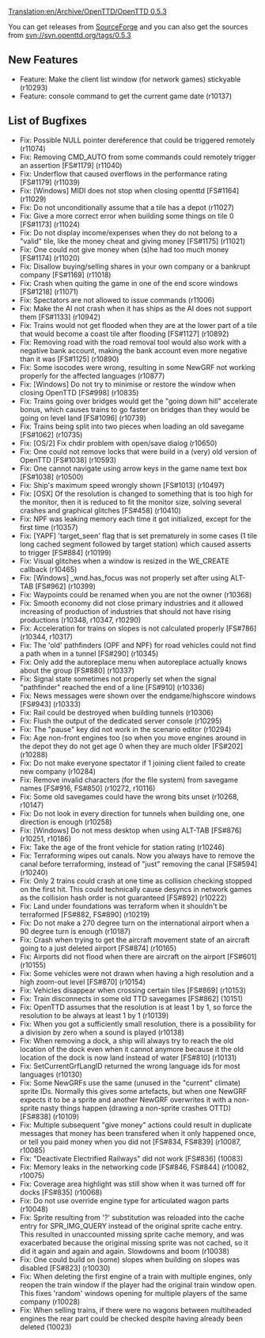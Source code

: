 [[Translation:en/Archive/OpenTTD/OpenTTD 0.5.3]]
{{fr/Traduction|en/Archive/OpenTTD/OpenTTD 0.5.3|0}}


{{en/Archive/OpenTTD/NaviPrevNext|prev=en/Archive/OpenTTD/OpenTTD 0.5.2|next=en/Archive/OpenTTD/OpenTTD 0.6.0|date=15 September 2007}}

You can get releases from [http://sourceforge.net/project/showfiles.php?group_id=103924 SourceForge] and you can also get the sources from svn://svn.openttd.org/tags/0.5.3

==New Features==
* Feature: Make the client list window (for network games) stickyable (r10293)
* Feature: console command to get the current game date (r10137)

==List of Bugfixes==
* Fix: Possible NULL pointer dereference that could be triggered remotely (r11074)
* Fix: Removing CMD_AUTO from some commands could remotely trigger an assertion [FS#1179] (r11040)
* Fix: Underflow that caused overflows in the performance rating [FS#1179] (r11039)
* Fix: [Windows] MIDI does not stop when closing openttd [FS#1164] (r11029)
* Fix: Do not unconditionally assume that a tile has a depot (r11027)
* Fix: Give a more correct error when building some things on tile 0 [FS#1173] (r11024)
* Fix: Do not display income/expenses when they do not belong to a "valid" tile, like the money cheat and giving money [FS#1175] (r11021)
* Fix: One could not give money when (s)he had too much money [FS#1174] (r11020)
* Fix: Disallow buying/selling shares in your own company or a bankrupt company [FS#1169] (r11018)
* Fix: Crash when quiting the game in one of the end score windows [FS#1218] (r11071)
* Fix: Spectators are not allowed to issue commands (r11006)
* Fix: Make the AI not crash when it has ships as the AI does not support them [FS#1133] (r10942)
* Fix: Trains would not get flooded when they are at the lower part of a tile that would become a coast tile after flooding [FS#1127] (r10892)
* Fix: Removing road with the road removal tool would also work with a negative bank account, making the bank account even more negative than it was [FS#1125] (r10890)
* Fix: Some isocodes were wrong, resulting in some NewGRF not working properly for the affected languages (r10877)
* Fix: [Windows] Do not try to minimise or restore the window when closing OpenTTD [FS#998] (r10835)
* Fix: Trains going over bridges would get the "going down hill" accelerate bonus, which causes trains to go faster on bridges than they would be going on level land [FS#1096] (r10739)
* Fix: Trains being split into two pieces when loading an old savegame [FS#1062] (r10735)
* Fix: [OS/2] Fix chdir problem with open/save dialog (r10650)
* Fix: One could not remove locks that were build in a (very) old version of OpenTTD [FS#1038] (r10593)
* Fix: One cannot navigate using arrow keys in the game name text box [FS#1038] (r10500)
* Fix: Ship's maximum speed wrongly shown [FS#1013] (r10497)
* Fix: [OSX] Of the resolution is changed to something that is too high for the monitor, then it is reduced to fit the monitor size, solving several crashes and graphical glitches [FS#458] (r10410)
* Fix: NPF was leaking memory each time it got initialized, except for the first time (r10357)
* Fix: [YAPF] 'target_seen' flag that is set prematurely in some cases (1 tile long cached segment followed by target station) which caused asserts to trigger [FS#884] (r10199)
* Fix: Visual glitches when a window is resized in the WE_CREATE callback (r10465)
* Fix: [Windows] _wnd.has_focus was not properly set after using ALT-TAB [FS#962] (r10399)
* Fix: Waypoints could be renamed when you are not the owner (r10368)
* Fix: Smooth economy did not close primary industries and it allowed increasing of production of industries that should not have rising productions (r10348, r10347, r10290)
* Fix: Acceleration for trains on slopes is not calculated properly [FS#786] (r10344, r10317)
* Fix: The 'old' pathfinders (OPF and NPF) for road vehicles could not find a path when in a tunnel [FS#290] (r10345)
* Fix: Only add the autoreplace menu when autoreplace actually knows about the group [FS#880] (r10337)
* Fix: Signal state sometimes not properly set when the signal "pathfinder" reached the end of a line [FS#910] (r10336)
* Fix: News messages were shown over the endgame/highscore windows [FS#943] (r10333)
* Fix: Rail could be destroyed when building tunnels (r10306)
* Fix: Flush the output of the dedicated server console (r10295)
* Fix: The "pause" key did not work in the scenario editor (r10294)
* Fix: Age non-front engines too (so when you move engines around in the depot they do not get age 0 when they are much older [FS#202] (r10288)
* Fix: Do not make everyone spectator if 1 joining client failed to create new company (r10284)
* Fix: Remove invalid characters (for the file system) from savegame names [FS#916, FS#850] (r10272, r10116)
* Fix: Some old savegames could have the wrong bits unset (r10268, r10147)
* Fix: Do not look in every direction for tunnels when building one, one direction is enough (r10258)
* Fix: [Windows] Do not mess desktop when using ALT-TAB [FS#876] (r10251, r10186)
* Fix: Take the age of the front vehicle for station rating (r10246)
* Fix: Terraforming wipes out canals. Now you always have to remove the canal before terraforming, instead of "just" removing the canal [FS#594] (r10240)
* Fix: Only 2 trains could crash at one time as collision checking stopped on the first hit. This could technically cause desyncs in network games as the collision hash order is not guaranteed [FS#892] (r10222)
* Fix: Land under foundations was terraform when it shouldn't be terraformed [FS#882, FS#890] (r10219)
* Fix: Do not make a 270 degree turn on the international airport when a 90 degree turn is enough (r10187)
* Fix: Crash when trying to get the aircraft movement state of an aircraft going to a just deleted airport [FS#874] (r10165)
* Fix: Airports did not flood when there are aircraft on the airport [FS#601] (r10155)
* Fix: Some vehicles were not drawn when having a high resolution and a high zoom-out level [FS#870] (r10154)
* Fix: Vehicles disappear when crossing certain tiles [FS#869] (r10153)
* Fix: Train disconnects in some old TTD savegames [FS#862] (10151)
* Fix: OpenTTD assumes that the resolution is at least 1 by 1, so force the resolution to be always at least 1 by 1 (r10139)
* Fix: When you got a sufficiently small resolution, there is a possibility for a division by zero when a sound is played (r10138)
* Fix: When removing a dock, a ship will always try to reach the old location of the dock even when it cannot anymore because it the old location of the dock is now land instead of water [FS#810] (r10131)
* Fix: SetCurrentGrfLangID returned the wrong language ids for most languages (r10130)
* Fix: Some NewGRFs use the same (unused in the "current" climate) sprite IDs. Normally this gives some artefacts, but when one NewGRF expects it to be a sprite and another NewGRF overwrites it with a non-sprite nasty things happen (drawing a non-sprite crashes OTTD) [FS#838] (r10109)
* Fix: Multiple subsequent "give money" actions could result in duplicate messages that money has been transfered when it only happened once, or tell you paid money when you did not [FS#834, FS#839] (r10087, r10085)
* Fix: "Deactivate Electrified Railways" did not work [FS#836] (10083)
* Fix: Memory leaks in the networking code [FS#846, FS#844] (r10082, r10075)
* Fix: Coverage area highlight was still show when it was turned off for docks [FS#835] (r10068)
* Fix: Do not use override engine type for articulated wagon parts (r10048)
* Fix: Sprite resulting from '?' substitution was reloaded into the cache entry for SPR_IMG_QUERY instead of the original sprite cache entry. This resulted in unaccounted missing sprite cache memory, and was exacerbated because the original missing sprite was not cached, so it did it again and again and again. Slowdowns and boom (r10038)
* Fix: One could build on (some) slopes when building on slopes was disabled [FS#823] (r10030)
* Fix: When deleting the first engine of a train with multiple engines, only reopen the train window if the player had the original train window open. This fixes 'random' windows opening for multiple players of the same company (r10028)
* Fix: When selling trains, if there were no wagons between multiheaded engines the rear part could be checked despite having already been deleted (10023)